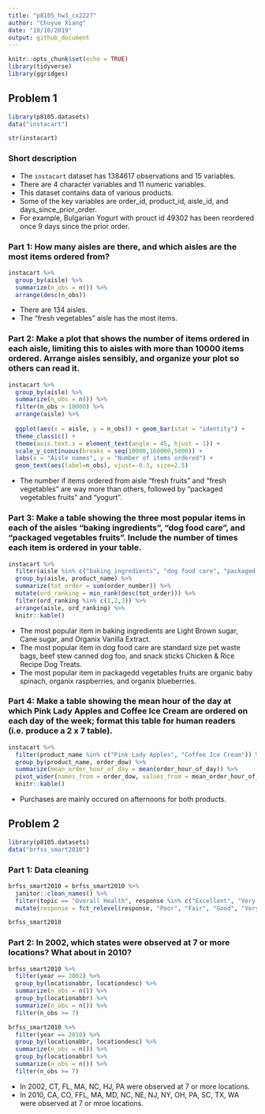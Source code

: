 ```yaml
---
title: "p8105_hw3_cx2227"
author: "Chuyue Xiang"
date: "10/10/2019"
output: github_document
---
```


```r
knitr::opts_chunk$set(echo = TRUE)
library(tidyverse)
library(ggridges)
```

## Problem 1

```r
library(p8105.datasets)
data("instacart")

str(instacart)
```

### Short description 
- The `instacart` dataset has 1384617 observations and 15 variables.
- There are 4 character variables and 11 numeric variables.
- This dataset contains data of various products.
- Some of the key variables are order_id, product_id, aisle_id, and days_since_prior_order.
- For example, Bulgarian Yogurt with prouct id 49302 has been reordered once 9 days since the prior order.


### Part 1: How many aisles are there, and which aisles are the most items ordered from?


```r
instacart %>% 
  group_by(aisle) %>% 
  summarize(n_obs = n()) %>%
  arrange(desc(n_obs)) 
```
- There are 134 aisles.
- The "fresh vegetables" aisle has the most items.

### Part 2: Make a plot that shows the number of items ordered in each aisle, limiting this to aisles with more than 10000 items ordered. Arrange aisles sensibly, and organize your plot so others can read it.

```r
instacart %>% 
  group_by(aisle) %>% 
  summarize(n_obs = n()) %>% 
  filter(n_obs > 10000) %>% 
  arrange(aisle) %>% 
  
  ggplot(aes(x = aisle, y = n_obs)) + geom_bar(stat = "identity") +
  theme_classic() +
  theme(axis.text.x = element_text(angle = 45, hjust = 1)) + 
  scale_y_continuous(breaks = seq(10000,160000,5000)) + 
  labs(x = "Aisle names", y = "Number of items ordered") +
  geom_text(aes(label=n_obs), vjust=-0.3, size=2.5)
```

- The number if items ordered from aisle "fresh fruits" and "fresh vegetables" are way more than others, followed by "packaged vegetables fruits" and "yogurt".



### Part 3: Make a table showing the three most popular items in each of the aisles “baking ingredients”, “dog food care”, and “packaged vegetables fruits”. Include the number of times each item is ordered in your table.

```r
instacart %>% 
  filter(aisle %in% c("baking ingredients", "dog food care", "packaged vegetables fruits")) %>% 
  group_by(aisle, product_name) %>% 
  summarize(tot_order = sum(order_number)) %>% 
  mutate(ord_ranking = min_rank(desc(tot_order))) %>% 
  filter(ord_ranking %in% c(1,2,3)) %>% 
  arrange(aisle, ord_ranking) %>% 
  knitr::kable()
```
 
 
 - The most popular item in baking ingredients are Light Brown sugar, Cane sugar, and Organix Vanilla Extract.
 - The most popular item in dog food care are standard size pet waste bags, beef stew canned dog foo, and snack sticks Chicken & Rice Recipe Dog Treats.
 - The most popular item in packagedd vegetables fruits are organic baby spinach, organix raspberries, and organix blueberries.


### Part 4: Make a table showing the mean hour of the day at which Pink Lady Apples and Coffee Ice Cream are ordered on each day of the week; format this table for human readers (i.e. produce a 2 x 7 table).

```r
instacart %>% 
  filter(product_name %in% c("Pink Lady Apples", "Coffee Ice Cream")) %>% 
  group_by(product_name, order_dow) %>% 
  summarize(mean_order_hour_of_day = mean(order_hour_of_day)) %>% 
  pivot_wider(names_from = order_dow, values_from = mean_order_hour_of_day) %>% 
  knitr::kable()
```


 - Purchases are mainly occured on afternoons for both products.



## Problem 2

```r
library(p8105.datasets)
data("brfss_smart2010")
```

### Part 1: Data cleaning

```r
brfss_smart2010 = brfss_smart2010 %>% 
  janitor::clean_names() %>% 
  filter(topic == "Overall Health", response %in% c("Excellent", "Very good", "Good", "Fair","Poor")) %>%   
  mutate(response = fct_relevel(response, "Poor", "Fair", "Good", "Very good","Excellent")) 

brfss_smart2010
```

### Part 2: In 2002, which states were observed at 7 or more locations? What about in 2010?

```r
brfss_smart2010 %>% 
  filter(year == 2002) %>% 
  group_by(locationabbr, locationdesc) %>% 
  summarize(n_obs = n()) %>% 
  group_by(locationabbr) %>% 
  summarize(n_obs = n()) %>% 
  filter(n_obs >= 7)
```


```r
brfss_smart2010 %>% 
  filter(year == 2010) %>% 
  group_by(locationabbr, locationdesc) %>% 
  summarize(n_obs = n()) %>% 
  group_by(locationabbr) %>% 
  summarize(n_obs = n()) %>% 
  filter(n_obs >= 7)
```

 - In 2002, CT, FL, MA, NC, HJ, PA were observed at 7 or more locations.
 - In 2010, CA, CO, FFL, MA, MD, NC, NE, NJ, NY, OH, PA, SC, TX, WA were observed at 7 or mroe locations.

